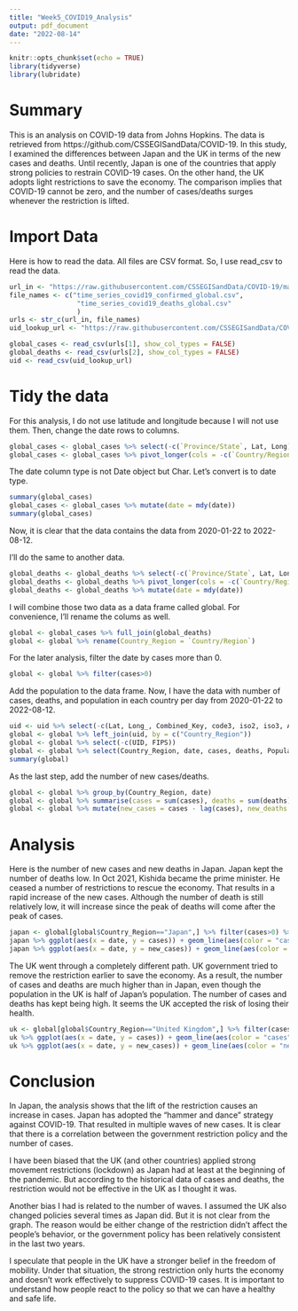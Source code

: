 ```yaml
---
title: "Week5_COVID19_Analysis"
output: pdf_document
date: "2022-08-14"
---
```


```r
knitr::opts_chunk$set(echo = TRUE)
library(tidyverse)
library(lubridate)
```

# Summary

This is an analysis on COVID-19 data from Johns Hopkins. The data is retrieved from https://github.com/CSSEGISandData/COVID-19.
In this study, I examined the differences between Japan and the UK in terms of the new cases and deaths.
Until recently, Japan is one of the countries that apply strong policies to restrain COVID-19 cases. 
On the other hand, the UK adopts light restrictions to save the economy.
The comparison implies that COVID-19 cannot be zero, and the number of cases/deaths surges whenever the restriction is lifted.

# Import Data

Here is how to read the data. All files are CSV format. So, I use read_csv to read the data. 
```r
url_in <- "https://raw.githubusercontent.com/CSSEGISandData/COVID-19/master/csse_covid_19_data/csse_covid_19_time_series/"
file_names <- c("time_series_covid19_confirmed_global.csv",
                 "time_series_covid19_deaths_global.csv"
                 )
urls <- str_c(url_in, file_names)
uid_lookup_url <- "https://raw.githubusercontent.com/CSSEGISandData/COVID-19/master/csse_covid_19_data/UID_ISO_FIPS_LookUp_Table.csv"

global_cases <- read_csv(urls[1], show_col_types = FALSE)
global_deaths <- read_csv(urls[2], show_col_types = FALSE)
uid <- read_csv(uid_lookup_url) 
```

# Tidy the data

For this analysis, I do not use latitude and longitude because I will not use them. Then, change the date rows to columns. 
```r
global_cases <- global_cases %>% select(-c(`Province/State`, Lat, Long))
global_cases <- global_cases %>% pivot_longer(cols = -c(`Country/Region`), names_to = "date", values_to = "cases")
```
The date column type is not Date object but Char. Let's convert is to date type. 
```r
summary(global_cases)
global_cases <- global_cases %>% mutate(date = mdy(date))
summary(global_cases)
```

Now, it is clear that the data contains the data from 2020-01-22 to 2022-08-12.

I'll do the same to another data.
```r
global_deaths <- global_deaths %>% select(-c(`Province/State`, Lat, Long))
global_deaths <- global_deaths %>% pivot_longer(cols = -c(`Country/Region`), names_to = "date", values_to = "deaths")
global_deaths <- global_deaths %>% mutate(date = mdy(date))
```

I will combine those two data as a data frame called global. For convenience, I'll rename the colums as well.
```r
global <- global_cases %>% full_join(global_deaths)
global <- global %>% rename(Country_Region = `Country/Region`)
```

For the later analysis, filter the date by cases more than 0.
```r
global <- global %>% filter(cases>0)
```
Add the population to the data frame. Now, I have the data with number of cases, deaths, and population in each country per day from 2020-01-22 to 2022-08-12.
```r
uid <- uid %>% select(-c(Lat, Long_, Combined_Key, code3, iso2, iso3, Admin2))
global <- global %>% left_join(uid, by = c("Country_Region")) 
global <- global %>% select(-c(UID, FIPS)) 
global <- global %>% select(Country_Region, date, cases, deaths, Population)
summary(global)
```
As the last step, add the number of new cases/deaths.
```r
global <- global %>% group_by(Country_Region, date)
global <- global %>% summarise(cases = sum(cases), deaths = sum(deaths), Population = sum(Population))
global <- global %>% mutate(new_cases = cases - lag(cases), new_deaths = deaths - lag(deaths))
```

# Analysis

Here is the number of new cases and new deaths in Japan. Japan kept the number of deaths low. 
In Oct 2021, Kishida became the prime minister. He ceased a number of restrictions to rescue the economy.
That results in a rapid increase of the new cases. 
Although the number of death is still relatively low, it will increase since the peak of deaths will come after the peak of cases.

```r
japan <- global[global$Country_Region=="Japan",] %>% filter(cases>0) %>% filter(new_cases>0) %>% filter(deaths>0) %>% filter(new_deaths > 0)
japan %>% ggplot(aes(x = date, y = cases)) + geom_line(aes(color = "cases")) + geom_line(aes(y = deaths, color = "deaths")) + scale_y_log10()
japan %>% ggplot(aes(x = date, y = new_cases)) + geom_line(aes(color = "new_cases")) + geom_line(aes(y = new_deaths, color = "new_deaths")) + scale_y_log10()
```
The UK went through a completely different path. UK government tried to remove the restriction earlier to save the economy.
As a result, the number of cases and deaths are much higher than in Japan, even though the population in the UK is half of Japan's population.
The number of cases and deaths has kept being high. It seems the UK accepted the risk of losing their health.

```r
uk <- global[global$Country_Region=="United Kingdom",] %>% filter(cases>0) %>% filter(new_cases>0) %>% filter(deaths>0) %>% filter(new_deaths > 0) 
uk %>% ggplot(aes(x = date, y = cases)) + geom_line(aes(color = "cases")) + geom_point(aes(color = "cases")) + geom_line(aes(y = deaths, color = "deaths")) + geom_point(aes(y = deaths, color = "deaths")) + scale_y_log10()
uk %>% ggplot(aes(x = date, y = new_cases)) + geom_line(aes(color = "new_cases")) + geom_line(aes(y = new_deaths, color = "new_deaths")) + scale_y_log10()
```

# Conclusion

In Japan, the analysis shows that the lift of the restriction causes an increase in cases.
Japan has adopted the "hammer and dance" strategy against COVID-19.
That resulted in multiple waves of new cases.
It is clear that there is a correlation between the government restriction policy and the number of cases.

I have been biased that the UK (and other countries) applied strong movement restrictions (lockdown) as Japan had at least at the beginning of the pandemic.
But according to the historical data of cases and deaths, the restriction would not be effective in the UK as I thought it was.

Another bias I had is related to the number of waves. 
I assumed the UK also changed policies several times as Japan did. But it is not clear from the graph.
The reason would be either change of the restriction didn't affect the people's behavior, or the government policy has been relatively consistent in the last two years.

I speculate that people in the UK have a stronger belief in the freedom of mobility.
Under that situation, the strong restriction only hurts the economy and doesn't work effectively to suppress COVID-19 cases.
It is important to understand how people react to the policy so that we can have a healthy and safe life.